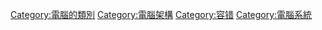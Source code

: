 {{Commons}}
{{Cat main|故障容許度}}

[[Category:電腦的類別|Category:電腦的類別]]
[[Category:電腦架構|Category:電腦架構]]
[[Category:容错|Category:容错]]
[[Category:電腦系統|Category:電腦系統]]